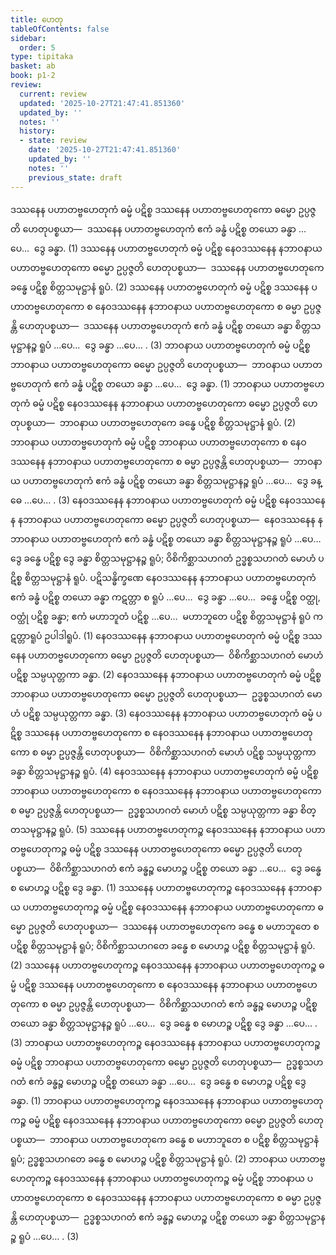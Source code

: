 ```yaml
---
title: ဟေတု
tableOfContents: false
sidebar:
  order: 5
type: tipitaka
basket: ab
book: p1-2
review:
  current: review
  updated: '2025-10-27T21:47:41.851360'
  updated_by: ''
  notes: ''
  history:
  - state: review
    date: '2025-10-27T21:47:41.851360'
    updated_by: ''
    notes: ''
    previous_state: draft
---
```



<ReviewStatus review={frontmatter.review} showDetails={true} />

<HypothesisAnnotation frontmatter={frontmatter} />

<DynamicBreadcrumb />

<Division number="1" book="p1-2" e="ch" v="37" p="179">

<Paragraph number="1055" book="p1-2">
ဒဿနေန ပဟာတဗ္ဗဟေတုကံ ဓမ္မံ ပဋိစ္စ ဒဿနေန ပဟာတဗ္ဗဟေတုကော ဓမ္မော ဥပ္ပဇ္ဇတိ ဟေတုပစ္စယာ—  ဒဿနေန ပဟာတဗ္ဗဟေတုကံ ဧကံ ခန္ဓံ ပဋိစ္စ တယော ခန္ဓာ …ပေ…  ဒွေ ခန္ဓာ. (1)
</Paragraph>

<Paragraph number="1056" book="p1-2">
ဒဿနေန ပဟာတဗ္ဗဟေတုကံ ဓမ္မံ ပဋိစ္စ နေဝဒဿနေန နဘာဝနာယ ပဟာတဗ္ဗဟေတုကော ဓမ္မော ဥပ္ပဇ္ဇတိ ဟေတုပစ္စယာ—  ဒဿနေန ပဟာတဗ္ဗဟေတုကေ ခန္ဓေ ပဋိစ္စ စိတ္တသမုဋ္ဌာနံ ရူပံ. (2)
</Paragraph>

<Paragraph number="1057" book="p1-2">
ဒဿနေန ပဟာတဗ္ဗဟေတုကံ ဓမ္မံ ပဋိစ္စ ဒဿနေန ပဟာတဗ္ဗဟေတုကော စ နေဝဒဿနေန နဘာဝနာယ ပဟာတဗ္ဗဟေတုကော စ ဓမ္မာ ဥပ္ပဇ္ဇန္တိ ဟေတုပစ္စယာ—  ဒဿနေန ပဟာတဗ္ဗဟေတုကံ ဧကံ ခန္ဓံ ပဋိစ္စ တယော ခန္ဓာ စိတ္တသမုဋ္ဌာနဉ္စ ရူပံ …ပေ…  ဒွေ ခန္ဓာ …ပေ… . (3)
</Paragraph>

</Division>
<Division number="2" book="p1-2" e="ch" v="37" p="179">

<Paragraph number="1058" book="p1-2">
ဘာဝနာယ ပဟာတဗ္ဗဟေတုကံ ဓမ္မံ ပဋိစ္စ ဘာဝနာယ ပဟာတဗ္ဗဟေတုကော ဓမ္မော ဥပ္ပဇ္ဇတိ ဟေတုပစ္စယာ—  ဘာဝနာယ ပဟာတဗ္ဗဟေတုကံ ဧကံ ခန္ဓံ ပဋိစ္စ တယော ခန္ဓာ …ပေ…  ဒွေ ခန္ဓာ. (1)
</Paragraph>

<Paragraph number="1059" book="p1-2">
ဘာဝနာယ ပဟာတဗ္ဗဟေတုကံ ဓမ္မံ ပဋိစ္စ နေဝဒဿနေန နဘာဝနာယ ပဟာတဗ္ဗဟေတုကော ဓမ္မော ဥပ္ပဇ္ဇတိ ဟေတုပစ္စယာ—  ဘာဝနာယ ပဟာတဗ္ဗဟေတုကေ ခန္ဓေ ပဋိစ္စ စိတ္တသမုဋ္ဌာနံ ရူပံ. (2)
</Paragraph>

<Paragraph number="1060" book="p1-2">
ဘာဝနာယ ပဟာတဗ္ဗဟေတုကံ ဓမ္မံ ပဋိစ္စ ဘာဝနာယ ပဟာတဗ္ဗဟေတုကော စ နေဝဒဿနေန နဘာဝနာယ ပဟာတဗ္ဗဟေတုကော စ ဓမ္မာ ဥပ္ပဇ္ဇန္တိ ဟေတုပစ္စယာ—  ဘာဝနာယ ပဟာတဗ္ဗဟေတုကံ ဧကံ ခန္ဓံ ပဋိစ္စ တယော ခန္ဓာ စိတ္တသမုဋ္ဌာနဉ္စ ရူပံ …ပေ…  ဒွေ ခန္ဓေ …ပေ… . (3)
</Paragraph>

</Division>
<Division number="3" book="p1-2" e="ch" v="37" p="179">

<Paragraph number="1061" book="p1-2">
နေဝဒဿနေန နဘာဝနာယ ပဟာတဗ္ဗဟေတုကံ ဓမ္မံ ပဋိစ္စ နေဝဒဿနေန နဘာဝနာယ ပဟာတဗ္ဗဟေတုကော ဓမ္မော ဥပ္ပဇ္ဇတိ ဟေတုပစ္စယာ—  နေဝဒဿနေန နဘာဝနာယ ပဟာတဗ္ဗဟေတုကံ ဧကံ ခန္ဓံ ပဋိစ္စ တယော ခန္ဓာ စိတ္တသမုဋ္ဌာနဉ္စ ရူပံ …ပေ…  ဒွေ ခန္ဓေ ပဋိစ္စ ဒွေ ခန္ဓာ စိတ္တသမုဋ္ဌာနဉ္စ ရူပံ; ဝိစိကိစ္ဆာသဟဂတံ ဥဒ္ဓစ္စသဟဂတံ မောဟံ ပဋိစ္စ စိတ္တသမုဋ္ဌာနံ ရူပံ. ပဋိသန္ဓိက္ခဏေ နေဝဒဿနေန နဘာဝနာယ ပဟာတဗ္ဗဟေတုကံ ဧကံ ခန္ဓံ ပဋိစ္စ တယော ခန္ဓာ ကဋတ္တာ စ ရူပံ …ပေ…  ဒွေ ခန္ဓာ …ပေ…  ခန္ဓေ ပဋိစ္စ ဝတ္ထု, ဝတ္ထုံ ပဋိစ္စ ခန္ဓာ; ဧကံ မဟာဘူတံ ပဋိစ္စ …ပေ…  မဟာဘူတေ ပဋိစ္စ စိတ္တသမုဋ္ဌာနံ ရူပံ ကဋတ္တာရူပံ ဥပါဒါရူပံ. (1)
</Paragraph>

<Paragraph number="1062" book="p1-2">
နေဝဒဿနေန နဘာဝနာယ ပဟာတဗ္ဗဟေတုကံ ဓမ္မံ ပဋိစ္စ ဒဿနေန ပဟာတဗ္ဗဟေတုကော ဓမ္မော ဥပ္ပဇ္ဇတိ ဟေတုပစ္စယာ—  ဝိစိကိစ္ဆာသဟဂတံ မောဟံ ပဋိစ္စ သမ္ပယုတ္တကာ ခန္ဓာ. (2)
</Paragraph>

<Paragraph number="1063" book="p1-2">
နေဝဒဿနေန နဘာဝနာယ ပဟာတဗ္ဗဟေတုကံ ဓမ္မံ ပဋိစ္စ ဘာဝနာယ ပဟာတဗ္ဗဟေတုကော ဓမ္မော ဥပ္ပဇ္ဇတိ ဟေတုပစ္စယာ—  ဥဒ္ဓစ္စသဟဂတံ မောဟံ ပဋိစ္စ သမ္ပယုတ္တကာ ခန္ဓာ. (3)
</Paragraph>

<Paragraph number="1064" book="p1-2">
နေဝဒဿနေန နဘာဝနာယ ပဟာတဗ္ဗဟေတုကံ ဓမ္မံ ပဋိစ္စ ဒဿနေန ပဟာတဗ္ဗဟေတုကော စ နေဝဒဿနေန နဘာဝနာယ ပဟာတဗ္ဗဟေတုကော စ ဓမ္မာ ဥပ္ပဇ္ဇန္တိ ဟေတုပစ္စယာ—  ဝိစိကိစ္ဆာသဟဂတံ မောဟံ ပဋိစ္စ သမ္ပယုတ္တကာ ခန္ဓာ စိတ္တသမုဋ္ဌာနဉ္စ ရူပံ. (4)
</Paragraph>

<Paragraph number="1065" book="p1-2">
နေဝဒဿနေန နဘာဝနာယ ပဟာတဗ္ဗဟေတုကံ ဓမ္မံ ပဋိစ္စ ဘာဝနာယ ပဟာတဗ္ဗဟေတုကော စ နေဝဒဿနေန နဘာဝနာယ ပဟာတဗ္ဗဟေတုကော စ ဓမ္မာ ဥပ္ပဇ္ဇန္တိ ဟေတုပစ္စယာ—  ဥဒ္ဓစ္စသဟဂတံ မောဟံ ပဋိစ္စ သမ္ပယုတ္တကာ ခန္ဓာ စိတ္တသမုဋ္ဌာနဉ္စ ရူပံ. (5)
</Paragraph>

</Division>
<Division number="4" book="p1-2" e="ch" v="37" p="180">

<Paragraph number="1066" book="p1-2">
ဒဿနေန ပဟာတဗ္ဗဟေတုကဉ္စ နေဝဒဿနေန နဘာဝနာယ ပဟာတဗ္ဗဟေတုကဉ္စ ဓမ္မံ ပဋိစ္စ ဒဿနေန ပဟာတဗ္ဗဟေတုကော ဓမ္မော ဥပ္ပဇ္ဇတိ ဟေတုပစ္စယာ—  ဝိစိကိစ္ဆာသဟဂတံ ဧကံ ခန္ဓဉ္စ မောဟဉ္စ ပဋိစ္စ တယော ခန္ဓာ …ပေ…  ဒွေ ခန္ဓေ စ မောဟဉ္စ ပဋိစ္စ ဒွေ ခန္ဓာ. (1)
</Paragraph>

<Paragraph number="1067" book="p1-2">
ဒဿနေန ပဟာတဗ္ဗဟေတုကဉ္စ နေဝဒဿနေန နဘာဝနာယ ပဟာတဗ္ဗဟေတုကဉ္စ ဓမ္မံ ပဋိစ္စ နေဝဒဿနေန နဘာဝနာယ ပဟာတဗ္ဗဟေတုကော ဓမ္မော ဥပ္ပဇ္ဇတိ ဟေတုပစ္စယာ—  ဒဿနေန ပဟာတဗ္ဗဟေတုကေ ခန္ဓေ စ မဟာဘူတေ စ ပဋိစ္စ စိတ္တသမုဋ္ဌာနံ ရူပံ; ဝိစိကိစ္ဆာသဟဂတေ ခန္ဓေ စ မောဟဉ္စ ပဋိစ္စ စိတ္တသမုဋ္ဌာနံ ရူပံ. (2)
</Paragraph>

<Paragraph number="1068" book="p1-2">
ဒဿနေန ပဟာတဗ္ဗဟေတုကဉ္စ နေဝဒဿနေန နဘာဝနာယ ပဟာတဗ္ဗဟေတုကဉ္စ ဓမ္မံ ပဋိစ္စ ဒဿနေန ပဟာတဗ္ဗဟေတုကော စ နေဝဒဿနေန နဘာဝနာယ ပဟာတဗ္ဗဟေတုကော စ ဓမ္မာ ဥပ္ပဇ္ဇန္တိ ဟေတုပစ္စယာ—  ဝိစိကိစ္ဆာသဟဂတံ ဧကံ ခန္ဓဉ္စ မောဟဉ္စ ပဋိစ္စ တယော ခန္ဓာ စိတ္တသမုဋ္ဌာနဉ္စ ရူပံ …ပေ…  ဒွေ ခန္ဓေ စ မောဟဉ္စ ပဋိစ္စ ဒွေ ခန္ဓာ …ပေ… . (3)
</Paragraph>

</Division>
<Division number="5" book="p1-2" e="ch" v="37" p="181">

<Paragraph number="1069" book="p1-2">
ဘာဝနာယ ပဟာတဗ္ဗဟေတုကဉ္စ နေဝဒဿနေန နဘာဝနာယ ပဟာတဗ္ဗဟေတုကဉ္စ ဓမ္မံ ပဋိစ္စ ဘာဝနာယ ပဟာတဗ္ဗဟေတုကော ဓမ္မော ဥပ္ပဇ္ဇတိ ဟေတုပစ္စယာ—  ဥဒ္ဓစ္စသဟဂတံ ဧကံ ခန္ဓဉ္စ မောဟဉ္စ ပဋိစ္စ တယော ခန္ဓာ …ပေ…  ဒွေ ခန္ဓေ စ မောဟဉ္စ ပဋိစ္စ ဒွေ ခန္ဓာ. (1)
</Paragraph>

<Paragraph number="1070" book="p1-2">
ဘာဝနာယ ပဟာတဗ္ဗဟေတုကဉ္စ နေဝဒဿနေန နဘာဝနာယ ပဟာတဗ္ဗဟေတုကဉ္စ ဓမ္မံ ပဋိစ္စ နေဝဒဿနေန နဘာဝနာယ ပဟာတဗ္ဗဟေတုကော ဓမ္မော ဥပ္ပဇ္ဇတိ ဟေတုပစ္စယာ—  ဘာဝနာယ ပဟာတဗ္ဗဟေတုကေ ခန္ဓေ စ မဟာဘူတေ စ ပဋိစ္စ စိတ္တသမုဋ္ဌာနံ ရူပံ; ဥဒ္ဓစ္စသဟဂတေ ခန္ဓေ စ မောဟဉ္စ ပဋိစ္စ စိတ္တသမုဋ္ဌာနံ ရူပံ. (2)
</Paragraph>

<Paragraph number="1071" book="p1-2">
ဘာဝနာယ ပဟာတဗ္ဗဟေတုကဉ္စ နေဝဒဿနေန နဘာဝနာယ ပဟာတဗ္ဗဟေတုကဉ္စ ဓမ္မံ ပဋိစ္စ ဘာဝနာယ ပဟာတဗ္ဗဟေတုကော စ နေဝဒဿနေန နဘာဝနာယ ပဟာတဗ္ဗဟေတုကော စ ဓမ္မာ ဥပ္ပဇ္ဇန္တိ ဟေတုပစ္စယာ—  ဥဒ္ဓစ္စသဟဂတံ ဧကံ ခန္ဓဉ္စ မောဟဉ္စ ပဋိစ္စ တယော ခန္ဓာ စိတ္တသမုဋ္ဌာနဉ္စ ရူပံ …ပေ… . (3)
</Paragraph>
</Division>